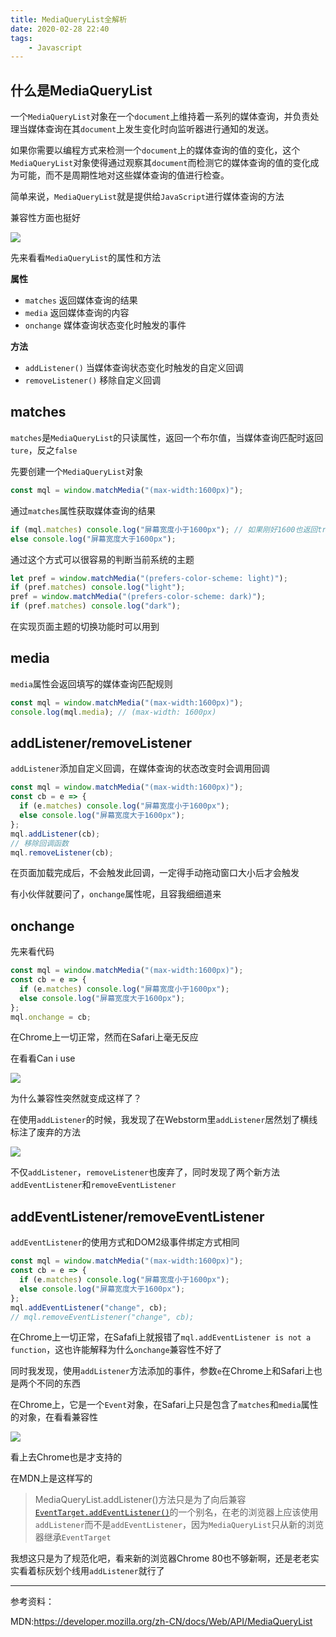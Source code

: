 ```yaml
---
title: MediaQueryList全解析
date: 2020-02-28 22:40
tags:
    - Javascript
---
```

## 什么是MediaQueryList

一个`MediaQueryList`对象在一个`document`上维持着一系列的媒体查询，并负责处理当媒体查询在其`document`上发生变化时向监听器进行通知的发送。

如果你需要以编程方式来检测一个`document`上的媒体查询的值的变化，这个`MediaQueryList`对象使得通过观察其`document`而检测它的媒体查询的值的变化成为可能，而不是周期性地对这些媒体查询的值进行检查。

简单来说，`MediaQueryList`就是提供给`JavaScript`进行媒体查询的方法

兼容性方面也挺好

![](./caniuse_mediaQueryList.png)

先来看看`MediaQueryList`的属性和方法

**属性**

- `matches` 返回媒体查询的结果
- `media` 返回媒体查询的内容
- `onchange` 媒体查询状态变化时触发的事件

**方法**

- `addListener()` 当媒体查询状态变化时触发的自定义回调
- `removeListener()` 移除自定义回调

## matches

`matches`是`MediaQueryList`的只读属性，返回一个布尔值，当媒体查询匹配时返回`ture`，反之`false`

先要创建一个`MediaQueryList`对象

```javascript
const mql = window.matchMedia("(max-width:1600px)");
```

通过`matches`属性获取媒体查询的结果

```javascript
if (mql.matches) console.log("屏幕宽度小于1600px"); // 如果刚好1600也返回true
else console.log("屏幕宽度大于1600px");
```

通过这个方式可以很容易的判断当前系统的主题

```javascript
let pref = window.matchMedia("(prefers-color-scheme: light)");
if (pref.matches) console.log("light");
pref = window.matchMedia("(prefers-color-scheme: dark)");
if (pref.matches) console.log("dark");
```

在实现页面主题的切换功能时可以用到

## media

`media`属性会返回填写的媒体查询匹配规则

```javascript
const mql = window.matchMedia("(max-width:1600px)");
console.log(mql.media); // (max-width: 1600px)
```

## addListener/removeListener

`addListener`添加自定义回调，在媒体查询的状态改变时会调用回调

```javascript
const mql = window.matchMedia("(max-width:1600px)");
const cb = e => {
  if (e.matches) console.log("屏幕宽度小于1600px");
  else console.log("屏幕宽度大于1600px");
};
mql.addListener(cb);
// 移除回调函数
mql.removeListener(cb);
```

在页面加载完成后，不会触发此回调，一定得手动拖动窗口大小后才会触发

有小伙伴就要问了，`onchange`属性呢，且容我细细道来

## onchange

先来看代码

```javascript
const mql = window.matchMedia("(max-width:1600px)");
const cb = e => {
  if (e.matches) console.log("屏幕宽度小于1600px");
  else console.log("屏幕宽度大于1600px");
};
mql.onchange = cb;
```

在Chrome上一切正常，然而在Safari上毫无反应

在看看Can i use

![](./caniuse_onchange.png)

为什么兼容性突然就变成这样了？

在使用`addListener`的时候，我发现了在Webstorm里`addListener`居然划了横线标注了废弃的方法

![](./webstorm.png)

不仅`addListener`，`removeListener`也废弃了，同时发现了两个新方法`addEventListener`和`removeEventListener`

## addEventListener/removeEventListener

`addEventListener`的使用方式和DOM2级事件绑定方式相同

```javascript
const mql = window.matchMedia("(max-width:1600px)");
const cb = e => {
  if (e.matches) console.log("屏幕宽度小于1600px");
  else console.log("屏幕宽度大于1600px");
};
mql.addEventListener("change", cb);
// mql.removeEventListener("change", cb);
```

在Chrome上一切正常，在Safafi上就报错了`mql.addEventListener is not a function`，这也许能解释为什么`onchange`兼容性不好了

同时我发现，使用`addListener`方法添加的事件，参数`e`在Chrome上和Safari上也是两个不同的东西

在Chrome上，它是一个`Event`对象，在Safari上只是包含了`matches`和`media`属性的对象，在看看兼容性

![](./caniuse_mediaQueryListEvent.png)

看上去Chrome也是才支持的

在MDN上是这样写的

> MediaQueryList.addListener()方法只是为了向后兼容[`EventTarget.addEventListener()`](https://developer.mozilla.org/en-US/docs/Web/API/EventTarget/addEventListener)的一个别名，在老的浏览器上应该使用`addListener`而不是`addEventListener`，因为`MediaQueryList`只从新的浏览器继承`EventTarget`

我想这只是为了规范化吧，看来新的浏览器Chrome 80也不够新啊，还是老老实实看着标灰划个线用`addListener`就行了

---
参考资料：

MDN:https://developer.mozilla.org/zh-CN/docs/Web/API/MediaQueryList
